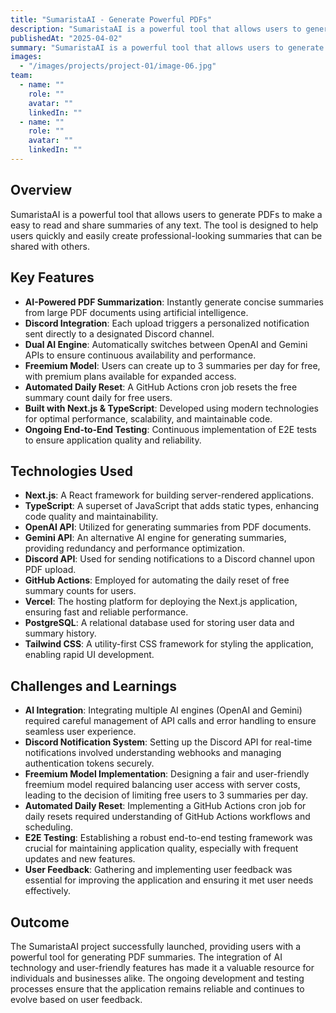 ```yaml
---
title: "SumaristaAI - Generate Powerful PDFs"
description: "SumaristaAI is a powerful tool that allows users to generate PDFs to make a easy to read and share summaries of any text."
publishedAt: "2025-04-02"
summary: "SumaristaAI is a powerful tool that allows users to generate PDFs to make a easy to read and share summaries of any text."
images:
  - "/images/projects/project-01/image-06.jpg"
team:
  - name: ""
    role: ""
    avatar: ""
    linkedIn: ""
  - name: ""
    role: ""
    avatar: ""
    linkedIn: ""
---
```


## Overview

SumaristaAI is a powerful tool that allows users to generate PDFs to make a easy to read and share summaries of any text. The tool is designed to help users quickly and easily create professional-looking summaries that can be shared with others.

## Key Features

- **AI-Powered PDF Summarization**: Instantly generate concise summaries from large PDF documents using artificial intelligence.
- **Discord Integration**: Each upload triggers a personalized notification sent directly to a designated Discord channel.
- **Dual AI Engine**: Automatically switches between OpenAI and Gemini APIs to ensure continuous availability and performance.
- **Freemium Model**: Users can create up to 3 summaries per day for free, with premium plans available for expanded access.
- **Automated Daily Reset**: A GitHub Actions cron job resets the free summary count daily for free users.
- **Built with Next.js & TypeScript**: Developed using modern technologies for optimal performance, scalability, and maintainable code.
- **Ongoing End-to-End Testing**: Continuous implementation of E2E tests to ensure application quality and reliability.


## Technologies Used

- **Next.js**: A React framework for building server-rendered applications.
- **TypeScript**: A superset of JavaScript that adds static types, enhancing code quality and maintainability.
- **OpenAI API**: Utilized for generating summaries from PDF documents.
- **Gemini API**: An alternative AI engine for generating summaries, providing redundancy and performance optimization.
- **Discord API**: Used for sending notifications to a Discord channel upon PDF upload.
- **GitHub Actions**: Employed for automating the daily reset of free summary counts for users.
- **Vercel**: The hosting platform for deploying the Next.js application, ensuring fast and reliable performance.
- **PostgreSQL**: A relational database used for storing user data and summary history.
- **Tailwind CSS**: A utility-first CSS framework for styling the application, enabling rapid UI development.


## Challenges and Learnings

- **AI Integration**: Integrating multiple AI engines (OpenAI and Gemini) required careful management of API calls and error handling to ensure seamless user experience.
- **Discord Notification System**: Setting up the Discord API for real-time notifications involved understanding webhooks and managing authentication tokens securely.
- **Freemium Model Implementation**: Designing a fair and user-friendly freemium model required balancing user access with server costs, leading to the decision of limiting free users to 3 summaries per day.
- **Automated Daily Reset**: Implementing a GitHub Actions cron job for daily resets required understanding of GitHub Actions workflows and scheduling.
- **E2E Testing**: Establishing a robust end-to-end testing framework was crucial for maintaining application quality, especially with frequent updates and new features.
- **User Feedback**: Gathering and implementing user feedback was essential for improving the application and ensuring it met user needs effectively.

## Outcome

The SumaristaAI project successfully launched, providing users with a powerful tool for generating PDF summaries. The integration of AI technology and user-friendly features has made it a valuable resource for individuals and businesses alike. The ongoing development and testing processes ensure that the application remains reliable and continues to evolve based on user feedback.
